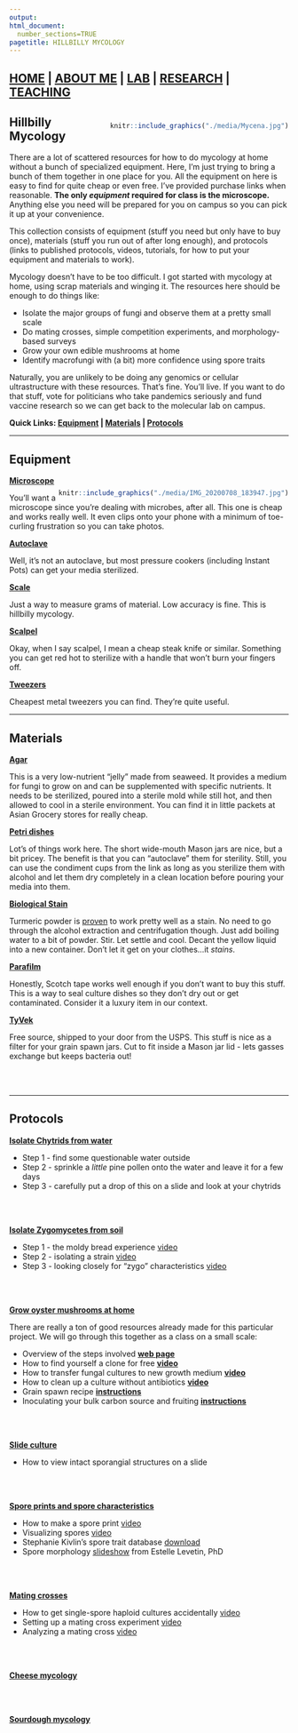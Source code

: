 ```yaml
---
output: 
html_document:
  number_sections=TRUE
pagetitle: HILLBILLY MYCOLOGY
---
```



<style type="text/css">
.main-container {
  max-width: 1800px;
  margin-left: auto;
  margin-right: auto;
}
</style>



## [HOME](http://gzahn.github.io/) | [ABOUT ME](http://gzahn.github.io/about-me/) | [LAB](http://gzahn.github.io/lab/) | [RESEARCH](http://gzahn.github.io/pubs-and-pres/) | [TEACHING](http://gzahn.github.io/coursemap/)

<div style= "float:right;position: relative;top:10px">
```r
knitr::include_graphics("./media/Mycena.jpg")
```
</div>

<style>
div.gray { background-color:#aabdaf; border-radius: 5px; padding: 20px;}
</style>
<div class = "gray">


# Hillbilly Mycology

There are a lot of scattered resources for how to do mycology at home without a bunch of specialized equipment. Here, I'm just trying to bring a bunch of them together in one place for you. All the equipment on here is easy to find for quite cheap or even free. I've provided purchase links when reasonable. **The only *equipment* required for class is the microscope.**  Anything else you need will be prepared for you on campus so you can pick it up at your convenience.

This collection consists of equipment (stuff you need but only have to buy once), materials (stuff you run out of after long enough), and protocols (links to published protocols, videos, tutorials, for how to put your equipment and materials to work).

Mycology doesn't have to be too difficult. I got started with mycology at home, using scrap materials and winging it. The resources here should be enough to do things like:

  - Isolate the major groups of fungi and observe them at a pretty small scale
  - Do mating crosses, simple competition experiments, and morphology-based surveys
  - Grow your own edible mushrooms at home
  - Identify macrofungi with (a bit) more confidence using spore traits
  
Naturally, you are unlikely to be doing any genomics or cellular ultrastructure with these resources. That's fine. You'll live. If you want to do that stuff, vote for politicians who take pandemics seriously and fund vaccine research so we can get back to the molecular lab on campus.



**Quick Links: [Equipment](#equipment) |  [Materials](#materials) |  [Protocols](#protocols)**

___

## Equipment{#equipment}

<div style= "float:right;position: relative;top:10px">
```r
knitr::include_graphics("./media/IMG_20200708_183947.jpg")
```
</div>

[**Microscope**](https://amzn.to/31KPjZM){target="_blank"}

You'll want a microscope since you're dealing with microbes, after all.  This one is cheap and works really well. It even clips onto your phone with a minimum of toe-curling frustration so you can take photos.

[**Autoclave**](https://amzn.to/2ZR7DOb){target="_blank"}

Well, it's not an autoclave, but most pressure cookers (including Instant Pots) can get your media sterilized.

[**Scale**](https://www.amazon.com/Weigh-Gram-Digital-Jewelry-Kitchen/dp/B06Y61YW7S){target="_blank"}

Just a way to measure grams of material. Low accuracy is fine. This is hillbilly mycology.

[**Scalpel**](https://gzahn.github.io/mycology/media/knife.jpg){target="_blank"}

Okay, when I say scalpel, I mean a cheap steak knife or similar. Something you can get red hot to sterilize with a handle that won't burn your fingers off.

[**Tweezers**](https://www.walmart.com/search/?query=tweezers){target="_blank"}

Cheapest metal tweezers you can find. They're quite useful.

___

## Materials{#materials}

[**Agar**](https://amzn.to/2Cg1piL){target="_blank"}

This is a very low-nutrient "jelly" made from seaweed. It provides a medium for fungi to grow on and can be supplemented with specific nutrients. It needs to be sterilized, poured into a sterile mold while still hot, and then allowed to cool in a sterile environment. You can find it in little packets at Asian Grocery stores for really cheap.

[**Petri dishes**](https://amzn.to/2ZNIeoM){target="_blank"}

Lot's of things work here. The short wide-mouth Mason jars are nice, but a bit pricey. The benefit is that you can "autoclave" them for sterility. Still, you can use the condiment cups from the link as long as you sterilize them with alcohol and let them dry completely in a clean location before pouring your media into them. 

[**Biological Stain**](https://www.amazon.com/Amazon-Brand-Turmeric-Ground-Ounces/dp/B07W1WWT5D/ref=sr_1_7?dchild=1&keywords=turmeric+powder&qid=1594249188&s=grocery&sr=1-7){target="_blank"}

Turmeric powder is [proven](https://www.tandfonline.com/doi/abs/10.1080/10520295.2017.1310925?src=recsys&journalCode=ibih20){target="_blank"} to work pretty well as a stain. No need to go through the alcohol extraction and centrifugation though. Just add boiling water to a bit of powder. Stir. Let settle and cool. Decant the yellow liquid into a new container.  Don't let it get on your clothes...it *stains*.

[**Parafilm**](https://amzn.to/2ZaTJr1){target="_blank"}

Honestly, Scotch tape works well enough if you don't want to buy this stuff. This is a way to seal culture dishes so they don't dry out or get contaminated. Consider it a luxury item in our context.

[**TyVek**](https://store.usps.com/store/product/shipping-supplies/priority-mail-tyvek-envelope-ep14-P_EP_14){target="_blank"}

Free source, shipped to your door from the USPS. This stuff is nice as a filter for your grain spawn jars. Cut to fit inside a Mason jar lid - lets gasses exchange but keeps bacteria out!


[](){target="_blank"}

[](){target="_blank"}

[](){target="_blank"}

</br></br>

___



## Protocols{#protocols}

[**Isolate Chytrids from water**](){target="_blank"}

  - Step 1 - find some questionable water outside
  - Step 2 - sprinkle a *little* pine pollen onto the water and leave it for a few days
  - Step 3 - carefully put a drop of this on a slide and look at your chytrids



</br></br>


[**Isolate Zygomycetes from soil**](){target="_blank"}

  - Step 1 - the moldy bread experience [video](https://youtu.be/JzVBlk0Rqj8){target="_blank"}
  - Step 2 - isolating a strain [video](){target="_blank}
  - Step 3 - looking closely for "zygo" characteristics [video](){target="_blank}


</br></br>


[**Grow oyster mushrooms at home**](){target="_blank"}

There are really a ton of good resources already made for this particular project. We will go through this together as a class on a small scale:

  - Overview of the steps involved [**web page**](https://blog.freshcapmushrooms.com/learn/how-to-grow-mushrooms-a-basic-outline/){target="_blank"}
  - How to find yourself a clone for free [**video**](https://www.youtube.com/watch?v=TDhQcRPPd9c){target="_blank"}
  - How to transfer fungal cultures to new growth medium [**video**](https://www.youtube.com/watch?v=sk4Adz12W5U){target="_blank"}
  - How to clean up a culture without antibiotics [**video**](https://www.ncbi.nlm.nih.gov/pmc/articles/PMC6834272/){target="_blank"}
  - Grain spawn recipe [**instructions**](https://blog.freshcapmushrooms.com/learn/how-to-make-perfect-grain-spawn-for-growing-mushrooms-at-home/){target="_blank"}
  - Inoculating your bulk carbon source and fruiting [**instructions**](https://blog.freshcapmushrooms.com/learn/grow-at-home-how-to-grow-mushrooms-at-home-using-straw-logs/){target="_blank"}
 

</br></br>


[**Slide culture**](https://www.youtube.com/watch?v=0RJKvTngF5s){target="_blank"}

  - How to view intact sporangial structures on a slide


</br></br>


[**Spore prints and spore characteristics**](){target="_blank"}

  - How to make a spore print [video](){target="_blank"}
  - Visualizing spores [video](){target="_blank"}
  - Stephanie Kivlin's spore trait database [download](https://gzahn.github.io/mycology/media/FungalTraits_2011_05_25.xlsx){target="_blank"}
  - Spore morphology [slideshow](https://gzahn.github.io/mycology/media/Spore_morphology_Presentation.pdf){target="_blank"} from Estelle Levetin, PhD


</br></br>



[**Mating crosses**](){target="_blank"}

  - How to get single-spore haploid cultures accidentally [video](){target="_blank"}
  - Setting up a mating cross experiment [video](){target="_blank"}
  - Analyzing a mating cross [video](){target="_blank"}


</br></br>



[**Cheese mycology**](){target="_blank"}



</br></br>



[**Sourdough mycology**](){target="_blank"}



</br></br>


[](){target="_blank"}

[](){target="_blank"}


##


</br></br></br></br></br></br>
</div>